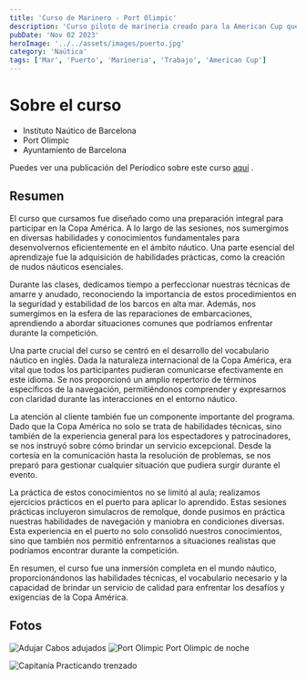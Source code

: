 ```yaml
---
title: 'Curso de Marinero - Port Olimpic'
description: 'Curso piloto de maríneria creado para la American Cup que se celebrará en Barcelona.'
pubDate: 'Nov 02 2023'
heroImage: '../../assets/images/puerto.jpg'
category: 'Naútica'
tags: ['Mar', 'Puerto', 'Marineria', 'Trabajo', 'American Cup']
---
```


# Sobre el curso

- Instituto Naútico de Barcelona
- Port Olimpic
- Ayuntamiento de Barcelona

Puedes ver una publicación del Períodico sobre este curso [aquí](https://www.elperiodico.com/es/blau/20231221/nueva-profesion-marineros-de-puerto-formacion-titulacion-port-olimpic-barcelona-96134507) .

## Resumen

El curso que cursamos fue diseñado como una preparación integral para participar en la Copa América. A lo largo de las sesiones, nos sumergimos en diversas habilidades y conocimientos fundamentales para desenvolvernos eficientemente en el ámbito náutico. Una parte esencial del aprendizaje fue la adquisición de habilidades prácticas, como la creación de nudos náuticos esenciales.

Durante las clases, dedicamos tiempo a perfeccionar nuestras técnicas de amarre y anudado, reconociendo la importancia de estos procedimientos en la seguridad y estabilidad de los barcos en alta mar. Además, nos sumergimos en la esfera de las reparaciones de embarcaciones, aprendiendo a abordar situaciones comunes que podríamos enfrentar durante la competición.

Una parte crucial del curso se centró en el desarrollo del vocabulario náutico en inglés. Dada la naturaleza internacional de la Copa América, era vital que todos los participantes pudieran comunicarse efectivamente en este idioma. Se nos proporcionó un amplio repertorio de términos específicos de la navegación, permitiéndonos comprender y expresarnos con claridad durante las interacciones en el entorno náutico.

La atención al cliente también fue un componente importante del programa. Dado que la Copa América no solo se trata de habilidades técnicas, sino también de la experiencia general para los espectadores y patrocinadores, se nos instruyó sobre cómo brindar un servicio excepcional. Desde la cortesía en la comunicación hasta la resolución de problemas, se nos preparó para gestionar cualquier situación que pudiera surgir durante el evento.

La práctica de estos conocimientos no se limitó al aula; realizamos ejercicios prácticos en el puerto para aplicar lo aprendido. Estas sesiones prácticas incluyeron simulacros de remolque, donde pusimos en práctica nuestras habilidades de navegación y maniobra en condiciones diversas. Esta experiencia en el puerto no solo consolidó nuestros conocimientos, sino que también nos permitió enfrentarnos a situaciones realistas que podríamos encontrar durante la competición.

En resumen, el curso fue una inmersión completa en el mundo náutico, proporcionándonos las habilidades técnicas, el vocabulario necesario y la capacidad de brindar un servicio de calidad para enfrentar los desafíos y exigencias de la Copa América.

## Fotos

![Adujar](../../assets/images/nudos.jpg)
Cabos adujados
![Port Olimpic](../../assets/images/sky.jpg)
Port Olimpic de noche

![Capitanía](../../assets/images/captn.jpg)
Practicando trenzado
